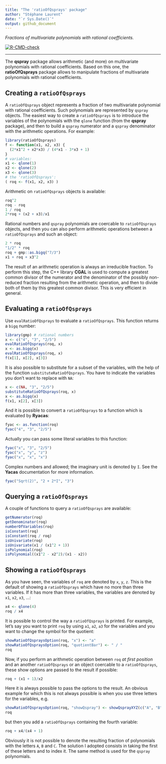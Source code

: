 ```yaml
---
title: "The 'ratioOfQsprays' package"
author: "Stéphane Laurent"
date: "`r Sys.Date()`"
output: github_document
---
```


*Fractions of multivariate polynomials with rational coefficients.*

<!-- badges: start -->
[![R-CMD-check](https://github.com/stla/ratioOfQsprays/actions/workflows/R-CMD-check.yaml/badge.svg)](https://github.com/stla/ratioOfQsprays/actions/workflows/R-CMD-check.yaml)
<!-- badges: end -->

___

The **qspray** package allows arithmetic (and more) on multivariate polynomials 
with rational coefficients. Based on this one, the **ratioOfQsprays** package 
allows to manipulate fractions of multivariate polynomials with rational 
coefficients.


## Creating a `ratioOfQsprays` 

A `ratioOfQsprays` object represents a fraction of two multivariate 
polynomial with rational coefficients. Such polynomials are represented by 
`qspray` objects. The easiest way to create a `ratioOfQsprays` is to introduce 
the variables of the polynomials with the `qlone` function (from the **qspray** 
package), and then to build a `qspray` numerator and a `qspray` denominator 
with the arithmetic operations. 
For example:

```r
library(ratioOfQsprays)
f <- function(x1, x2, x3) {
  (2*x1^2 + x2*x3) / (4*x1 - 3*x3 + 1)
}
# variables:
x1 <- qlone(1)
x2 <- qlone(2)
x3 <- qlone(3)
# the 'ratioOfQsprays':
( roq <- f(x1, x2, x3) )
```

Arithmetic on `ratioOfQsprays` objects is available:

```r
roq^2
roq - roq
1 / roq
2*roq + (x2 + x3)/x1
```

Rational numbers and `qspray` polynomials are coercable to 
`ratioOfQsprays` objects, and then you can also perform arithmetic operations 
between a `ratioOfQsprays` and such an object:

```r
2 * roq
"1/2" * roq
roq + gmp::as.bigq("7/3") 
x1 + roq + x3^2
```

The result of an arithmetic operation is always an irreducible fraction. 
To perform this step, the C++ library **CGAL** is used to compute a greatest 
common divisor of the numerator and the denominator of the possibly non-reduced 
fraction resulting from the arithmetic operation, and then to divide both of 
them by this greatest common divisor. This is very efficient in general.


## Evaluating a `ratioOfQsprays` 

Use `evalRatioOfQsprays` to evaluate a `ratioOfQsprays`. This function returns 
a `bigq` number:

```r
library(gmp) # rational numbers
x <- c("4", "3", "2/5")
evalRatioOfQsprays(roq, x)
x <- as.bigq(x)
evalRatioOfQsprays(roq, x)
f(x[1], x[2], x[3])
```

It is also possible to substitute for a subset of the variables, with the 
help of the function `substituteRatioOfQsprays`. You have to indicate the 
variables you don't want to replace with `NA`:

```r
x <- c(NA, "3", "2/5")
substituteRatioOfQsprays(roq, x)
x <- as.bigq(x)
f(x1, x[2], x[3])
```

And it is possible to convert a `ratioOfQsprays` to a function which is 
evaluated by **Ryacas**:

```r
fyac <- as.function(roq)
fyac("4", "3", "2/5")
```

Actually you can pass some literal variables to this function:

```r
fyac("x", "3", "2/5")
fyac("x", "y", "z")
fyac("x", "x", "x")
```

Complex numbers and allowed; the imaginary unit is denoted by `I`. See the 
**Yacas** documentation for more information.

```r
fyac("Sqrt(2)", "2 + 2*I", "3")
```



## Querying a `ratioOfQsprays` 

A couple of functions to query a `ratioOfQsprays` are available:

```r
getNumerator(roq)
getDenominator(roq)
numberOfVariables(roq)
isConstant(roq)
isConstant(roq / roq)
isUnivariate(roq)
isUnivariate(x1 / (x1^2 + 1))
isPolynomial(roq)
isPolynomial((x1^2 - x2^2)/(x1 - x2))
```


## Showing a `ratioOfQsprays` 

As you have seen, the variables of `roq` are denoted by `x`, `y`, `z`. This is 
the default of showing a `ratioOfQsprays` which have no more than three 
variables. If it has more than three variables, the variables are denoted by 
`x1`, `x2`, `x3`, ...:

```r
x4 <- qlone(4)
roq / x4
```

It is possible to control the way a `ratioOfQsprays` is printed. For example, 
let's say you want to print `roq` by using `a1`, `a2`, `a3` for the variables 
and you want to change the symbol for the quotient:

```r
showRatioOfQspraysOption(roq, "x") <- "a"
showRatioOfQspraysOption(roq, "quotientBar") <- " / " 
roq
```

Now, if you perform an arithmetic operation between `roq` *at first position* 
and an another `ratioOfQsprays` or an object coercable to a `ratioOfQsprays`, 
these show options are passed to the result if possible:

```r
roq + (x1 + 1)/x2
```

Here it is always possible to pass the options to the result. An obvious 
example for which this is not always possible is when you use three letters 
for the variables, e.g.

```r
showRatioOfQspraysOption(roq, "showQspray") <- showQsprayXYZ(c("A", "B", "C"))
roq
```

but then you add a `ratioOfQsprays` containing the fourth variable:

```r
roq + x4/(x4 + 1)
```

Obviously it is not possible to denote the resulting fraction of polynomials 
with the letters `A`, `B` and `C`. The solution I adopted consists in 
taking the first of these letters and to index it. The same method is used 
for the `qspray` polynomials.
